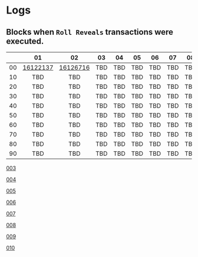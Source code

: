 # Logs

## Blocks when `Roll Reveals` transactions were executed.

|    | 01 | 02 | 03 | 04 | 05 | 06 | 07 | 08 | 09 | 10 |
|:---|:--:|:--:|:--:|:--:|:--:|:--:|:--:|:--:|:--:|---:|
| 00 | [16122137](https://etherscan.io/tx/0x125658e848c5a237e206cb5e44a96944a424477f1540e0643b7c57b3bc665b68#eventlog) | [16126716](https://etherscan.io/tx/0xf668cef5f3c1b5c139a76adab8275d7dd0553197a22928a96fdcd84e336b05ac#eventlog) | TBD | TBD | TBD | TBD | TBD | TBD | TBD | TBD |
| 10 | TBD | TBD | TBD | TBD | TBD | TBD | TBD | TBD | TBD | TBD |
| 20 | TBD | TBD | TBD | TBD | TBD | TBD | TBD | TBD | TBD | TBD |
| 30 | TBD | TBD | TBD | TBD | TBD | TBD | TBD | TBD | TBD | TBD |
| 40 | TBD | TBD | TBD | TBD | TBD | TBD | TBD | TBD | TBD | TBD |
| 50 | TBD | TBD | TBD | TBD | TBD | TBD | TBD | TBD | TBD | TBD |
| 60 | TBD | TBD | TBD | TBD | TBD | TBD | TBD | TBD | TBD | TBD |
| 70 | TBD | TBD | TBD | TBD | TBD | TBD | TBD | TBD | TBD | TBD |
| 80 | TBD | TBD | TBD | TBD | TBD | TBD | TBD | TBD | TBD | TBD |
| 90 | TBD | TBD | TBD | TBD | TBD | TBD | TBD | TBD | TBD | TBD |








[003]()

[004]()

[005]()

[006]()

[007]()

[008]()

[009]()

[010]()